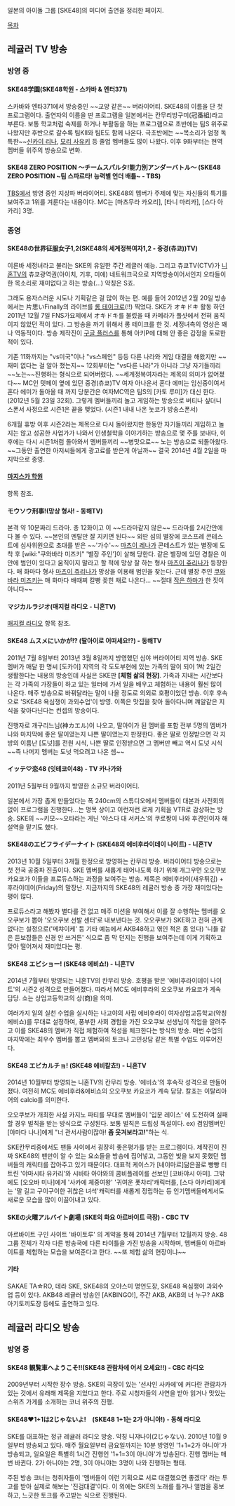 일본의 아이돌 그룹 [SKE48]의 미디어 출연을 정리한 페이지.

[[목차]]

== 레귤러 TV 방송 ==
=== 방영 중 ===
==== SKE48学園(SKE48학원 - 스카바 & 엔터371) ====
스카바와 엔타371에서 방송중인 ~~교양 같은~~ 버라이어티. SKE48의 이름을 단 첫 프로그램이다. 출연자의 이름을 딴 프로그램을 일본에서는 칸무리방구미(冠番組)라고 부른다. 보통 학교처럼 숙제를 하거나 부활동을 하는 프로그램으로 초반에는 팀S 위주로 나왔지만 후반으로 갈수록 팀KII와 팀E도 함께 나온다. 극초반에는 ~~목소리가 엄청 독특한~~[[신카이 리나]], [[모리 사유키]] 등 졸업 멤버들도 많이 나왔다. 이후 9화부터는 현역 멤버들 위주의 방송으로 변화. 

==== SKE48 ZERO POSITION 〜チームスパルタ!能力別アンダーバトル〜 (SKE48 ZERO POSITION ~팀 스파르타! 능력별 언더 배틀~ - TBS) ====
[[TBS]]에서 방영 중인 지상파 버라이어티. SKE48의 멤버가 주제에 맞는 자신들의 특기를 보여주고 1위를 겨룬다는 내용이다. MC는 [마츠무라 카오리], [타니 마리카], [스다 아카리] 3명.

=== 종영 ===
==== SKE48の世界征服女子1,2(SKE48의 세계정복여자1,2 - 중경(츄쿄))TV) ====
이른바 세정녀라고 불리는 SKE의 유일한 주간 레귤러 예능. 그리고 츄쿄TV(CTV)가 [[니혼TV]]의 츄쿄광역권(아이치, 기후, 미에) 네트워크국으로 지역방송이어서인지 오타들이 한 목소리로 재미없다고 하는 방송(...) 약칭은 S죠.

그래도 용자스러운 시도나 기획같은 걸 많이 하는 편. 예를 들어 2012년 2월 20일 방송에서는 片思いFinally의 라이브를 [[롱 테이크]]로(!!) 찍었다. SKE가 オキドキ 활동 하던 2011년 12월 7일 FNS가요제에서 オキドキ를 불렀을 때 카메라가 풀샷에서 전혀 움직이지 않았던 적이 있다. 그 방송을 까기 위해서 롱 테이크를 한 것. 세정녀측의 영상은 꽤나 역동적이다. 방송 제작진이 [[구글 플러스]]를 통해 아키P에 대해 안 좋은 감정을 토로한 적이 있다. 

기존 11화까지는 "vs미국"이나 "vs스페인" 등등 다른 나라와 게임 대결을 해왔지만 ~~재미 없다는 걸 알아 챘는지~~ 12회부터는 "vs다른 나라"가 아니라 그냥 자기들끼리 ~~노는~~진행하는 형식으로 되어버렸다. ~~세계정복여자라는 제목의 의미가 없어졌다~~ MC인 텟페이 옆에 있던 중경(츄쿄)TV 여자 아나운서 혼다 에미는 임신중이여서 혼다 에미가 돌아올 때 까지 당분간은 여자MC역은 팀S의 [카토 루미]가 대신 한다.(2012년 5월 23일 32회). 그렇게 멤버들끼리 놀고 게임하는 방송으로 버티나 싶더니 스폰서 사정으로 시즌1은 끝을 맺었다. (시즌1 내내 나온 눗코가 방송스폰서)

6개월 휴방 이후 시즌2라는 제목으로 다시 돌아왔지만 한동안 자기들끼리 게임하고 놀지는 않고 성공한 사업가가 나와서 인생철학을 이야기하는 방송으로 몇 주를 보내다, 이후에는 다시 시즌1처럼 돌아와서 멤버들끼리 ~~병맛으로~~ 노는 방송으로 되돌아왔다. ~~그동안 출연한 아저씨들에게 광고료를 받은게 아닐까~~ 결국 2014년 4월 2일을 마지막으로 종영.

==== [[마지스카 학원]] ====
항목 참조.
==== モウソウ刑事!(망상 형사! - 동해TV) ====
본격 약 10분짜리 드라마. 총 12화이고 이 ~~드라마같지 않은~~ 드라마를 2시간안에 다 볼 수 있다. ~~본인의 멘탈만 잘 지키면 된다~~
외딴 섬의 별장에 코스프레 콘테스트에 심사위원으로 초대를 받은 ~~'가수'~~ [[마츠이 레나]]가 콘테스트가 있는 별장에 도착 후 [wiki:"쿠와바라 미즈키" '별장 주인']이 살해 당한다. 같은 별장에 있던 경찰은 이 안에 범인이 있다고 움직이지 말라고 할 적에 망상 잘 하는 형사 [[마츠이 쥬리나]]가 등장한다.
매 화마다 형사 [[마츠이 쥬리나]]가 망상을 이용해 범인을 찾는다. 근데 별장 주인 [[쿠와바라 미즈키]]는 매 화마다 배때찌 칼빵 꽂힌 채로 나온다... ~~절대 [[작은 하마]]가 한 짓이 아니다~~ 

==== マジカルラジオ(매지컬 라디오 - 니혼TV) ====
[[매지컬 라디오]] 항목 참조.

==== SKE48 ムスメにいかが!? (딸아이로 어떠세요!?) - 동해TV ====
2011년 7월 8일부터 2013년 3월 8일까지 방영했던 심야 버라이어티 지역 방송. SKE 멤버가 매달 한 명씨 [도카이] 지역의 각 도도부현에 있는 가족의 딸이 되어 1박 2일간 생활한다는 내용의 방송인데 사실은 SKE판 '''[체험 삶의 현장]'''. 가족과 지내는 시간보다는 각 가족의 가장들이 하고 있는 일터에 가서 일을 배우고 체험하는 내용이 훨씬 많이 나온다. 매주 방송으로 바꿔달라는 말이 나올 정도로 의외로 호평이었던 방송. 이후 후속으로 'SKE48 욕심쟁이 과외수업'이 방영. 이쪽은 맛집을 찾아 돌아다니며 꺠알같은 지식을 찾아다닌다는 컨셉의 방송이다. 

진행자로 개구리느님(神カエル)이 나오고, 딸아이가 된 멤버를 포함 전부 5명의 멤버가 나와 마지막에 좋은 딸이였는지 나쁜 딸이였는지 판정한다. 좋은 딸로 인정받으면 각 지방의 이름난 [도넛]를 전원 시식, 나쁜 딸로 인정받으면 그 멤버만 빼고 역시 도넛 시식 ~~즉 나머지 멤버는 도넛 먹으려고 나온 셈~~

==== イッテ♡恋48 (잇테코이48) - TV 카나가와 ====
2011년 5월부터 9월까지 방영한 소규모 버라이어티. 

일본에서 가장 좁게 만들었다는 폭 240cm의 스튜디오에서 멤버들이 대본과 사전회의 없이 프로그램을 진행한다...는 명목 상이고 이런저런 로케 기획을 VTR로 감상하는 방송. SKE의 ~~키모~~오타라는 게닌 '야스다 대 서커스'의 쿠로짱이 나와 후견인이자 해설역을 맡기도 했다.

==== SKE48のエビフライデーナイト (SKE48의 에비후라이데이 나이트) - 니혼TV ====
2013년 10월 5일부터 3개월 한정으로 방영하는 칸무리 방송. 버라이어티 방송으로는 첫 전국 공중파 진출이다. SKE 멤버를 새롭게 태어나도록 하기 위해 개그우먼 오오쿠보 카요코가 이들을 프로듀스하는 과정을 보여주는 방송. 제목은 에비후라이(새우튀김) + 후라이데이(Friday)의 말장난. 지금까지의 SKE48의 레귤러 방송 중 가장 재미있다는 평이 많다.

프로듀스라고 해봤자 별다를 건 없고 매주 미션을 부여해서 이를 잘 수행하는 멤버를 오오쿠보가 뽑아 '오오쿠보 선발 센터'로 내보낸다는 것. 오오쿠보가 SKE하고 전혀 관계 없다는 설정으로('메챠이케' 등 기타 예능에서 AKB48하고 엮인 적은 좀 있다) '니들 같은 듣보잡들은 신경 안 쓰거든' 식으로 좀 막 던지는 진행을 보여주는데 이게 기획하고 맞아 떨어져서 재미있다는 평.

==== SKE48 エビショー! (SKE48 에비쇼!) - 니혼TV ====
2014년 7월부터 방영되는 니혼TV의 칸무리 방송. 호평을 받은 '에비후라이데이 나이트'의 시즌2 성격으로 만들어졌다. 따라서 MC도 에비후라의 오오쿠보 카요코가 계속 담당. 쇼는 상업고등학교의 상(商)을 의미.

여러가지 일의 실천 수업을 실시하는 나고야의 사립 에비후라이 여자상업고등학교(약칭 에비쇼)를 무대로 설정하여, 풍부한 사회 경험을 가진 오오쿠보 선생님이 직업을 알려주고 이를 SKE48의 멤버가 직접 체험하여 적성을 체크한다는 방식의 방송. 매번 수업의 마지막에는 최우수 멤버를 뽑고 멤버와의 토크나 고민상담 같은 특별 수업도 이루어진다.

==== SKE48 エビカルチョ! (SKE48 에비칼쵸!) - 니혼TV ====
2014년 10월부터 방영되는 니혼TV의 칸무리 방송. '에비쇼'의 후속작 성격으로 만들어졌다. 여전히 MC도 에비후라&에비쇼의 오오쿠보 카요코가 계속 담당. 칼쵸는 이탈리아어의 calcio를 의미한다. 

오오쿠보가 개최한 사설 카지노 파티를 무대로 멤버들이 '입문 레이스' 에 도전하여 실패할 경우 벌칙을 받는 방식으로 구성된다. 보통 벌칙은 드립성 독설이다. ex) 겸임멤버인 [야마다 나나]에게 "너 관서사람이잖아! '''좀 웃겨보라고!'''"하는 식.

SKE칸무리중에서도 팬들 사이에서 굉장히 좋은평가를 받는 프로그램이다. 제작진이 진짜 SKE48의 팬만이 알 수 있는 요소들을 방송에 집어넣고, 그동안 빛을 보지 못했던 멤버들의 캐릭터를 잡아주고 있기 때문이다. 대표적 케이스가 [네이마르]닮은꼴로 빵빵 터트린 '야마시타 유카리'와 시바타 아야와의 콤비플레이를 선보인 [코바야시 아미]. 그밖에도 [오오바 미나]에게 '사카에 체중여왕' '귀여운 폿챠리'캐릭터를, [스다 아카리]에게는 '말 길고 구이구이한 귀찮은 녀석'캐릭터를 새롭게 정립하는 등  인기멤버들에게서도 새로운 모습을 많이 이끌어내고 있다.

==== SKEの火曜アルバイト劇場 (SKE의 화요 아르바이트 극장) - CBC TV ====
아르바이트 구인 사이트 '바이토루' 의 계약을 통해 2014년 7월부터 12월까지 방송. 48그룹 전체가 각자 다른 방송국에 다른 타이틀을 가진 방송을 시작하며, 멤버들이 아르바이트를 체험하는 모습을 보여준다고 한다. ~~또 체험 삶의 현장이냐~~


==== 기타 ====
SAKAE TA☆RO, 데라 SKE, SKE48의 오야스미 명언도장, SKE48 욕심쟁이 과외수업 등이 있다. AKB48 레귤러 방송인 [AKBINGO!], 주간 AKB, AKB의 너 누구? AKB 아기토끼도장 등에도 출연하고 있다. 

== 레귤러 라디오 방송 ==
=== 방영 중 ===
==== SKE48 観覧車へようこそ!!(SKE48 관람차에 어서 오세요!!) - CBC 라디오 ====
2009년부터 시작한 장수 방송. SKE의 극장이 있는 '선샤인 사카에'에 커다란 관람차가 있는 것에서 유래해 제목을 지었다고 한다. 주로 시청자들의 사연을 받아 읽거나 맛있는 스위츠 가게를 소개하는 코너 위주의 진행.

==== SKE48♥1+1は2じゃないよ!　(SKE48 1+1는 2가 아니야!) - 동해 라디오 ====
SKE를 대표하는 정규 레귤러 라디오 방송. 약칭 니쟈나이(2じゃない). 2010년 10월 9일부터 방송되고 있다. 매주 월요일부터 금요일까지는 10분 방영인 '1+1=2가 아니야'가 방송되고, 일요일은 특별히 1시간 진행인 '1+1=3이 아니야'가 방송된다. 진행 멤버는 매번 바뀐다. 2가 아니야는 2명, 3이 아니야는 3명이 나와 진행하는 형태.

주된 방송 코너는 청취자들이 '멤버들이 이런 기획으로 서로 대결했으면 좋겠다' 라는 투고를 받아 실제로 해보는 '진검대결'이다. 이 외에는 SKE의 노래를 틀거나 앨범을 홍보하고, 느긋한 토크를 주고받는 식으로 진행된다.

